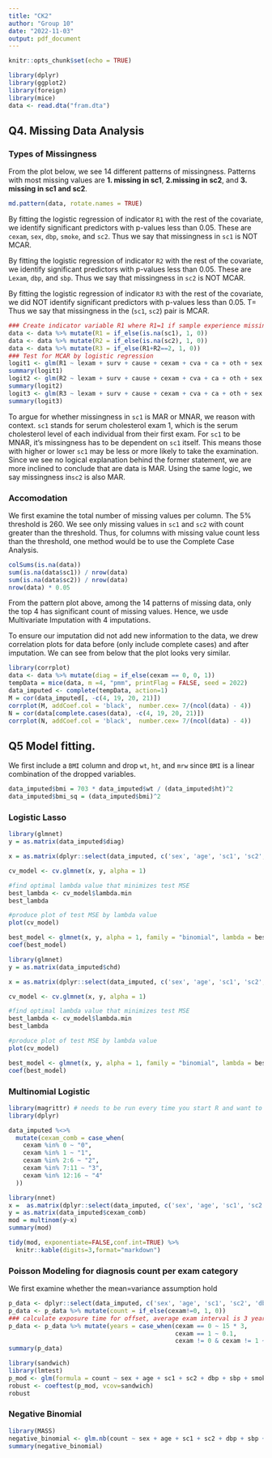 ```yaml
---
title: "CK2"
author: "Group 10"
date: "2022-11-03"
output: pdf_document
---
```


```r
knitr::opts_chunk$set(echo = TRUE)
```

```r
library(dplyr)
library(ggplot2)
library(foreign)
library(mice)
data <- read.dta("fram.dta")
```

## Q4. Missing Data Analysis

### Types of Missingness
From the plot below, we see 14 different patterns of missingness. Patterns with most missing values are $\textbf{1. missing in sc1}$,  $\textbf{2.missing in sc2}$, and $\textbf{3. missing in sc1 and sc2}$. 
```r
md.pattern(data, rotate.names = TRUE)
```

By fitting the logistic regression of indicator `R1` with the rest of the covariate, we identify significant predictors with p-values less than 0.05. These are `cexam`, `sex`, `dbp`, `smoke`, and `sc2`. Thus we say that missingness in `sc1` is NOT MCAR. 


By fitting the logistic regression of indicator `R2` with the rest of the covariate, we identify significant predictors with p-values less than 0.05. These are `Lexam`, `dbp`, and `sbp`. Thus we say that missingness in `sc2` is NOT MCAR. 


By fitting the logistic regression of indicator `R3` with the rest of the covariate, we did NOT identify significant predictors with p-values less than 0.05. T= Thus we say that missingness in the (`sc1`, `sc2`) pair is MCAR. 


```r
### Create indicator variable R1 where R1=1 if sample experience missingness in sc1
data <- data %>% mutate(R1 = if_else(is.na(sc1), 1, 0))
data <- data %>% mutate(R2 = if_else(is.na(sc2), 1, 0))
data <- data %>% mutate(R3 = if_else(R1+R2==2, 1, 0))
### Test for MCAR by logistic regression
logit1 <- glm(R1 ~ lexam + surv + cause + cexam + cva + ca + oth + sex + age + dbp + sbp + ht + wt + mrw + smoke +sc2, data = data, family = "binomial")
summary(logit1)
logit2 <- glm(R2 ~ lexam + surv + cause + cexam + cva + ca + oth + sex + age + dbp + sbp + ht + wt + mrw + smoke +sc1, data = data, family = "binomial")
summary(logit2)
logit3 <- glm(R3 ~ lexam + surv + cause + cexam + cva + ca + oth + sex + age + dbp + sbp + ht + wt + mrw + smoke, data = data, family = "binomial")
summary(logit3)
```

To argue for whether missingness in `sc1` is MAR or MNAR, we reason with context. `sc1` stands for serum cholesterol exam 1, which is the serum cholesterol level of each individual from their first exam.  For `sc1` to be MNAR, it's missingness has to be dependent on `sc1` itself. This means those with higher or lower `sc1` may be less or more likely to take the examination. Since we see no logical explanation behind the former statement, we are more inclined to conclude that are data is MAR. Using the same logic, we say missingness in`sc2` is also MAR.

### Accomodation

We first examine the total number of missing values per column. The 5% threshold is 260. We see only missing values in `sc1` and `sc2` with count greater than the threshold. Thus, for columns with missing value count less than the threshold, one method would be to use the Complete Case Analysis.

```r
colSums(is.na(data))
sum(is.na(data$sc1)) / nrow(data)
sum(is.na(data$sc2)) / nrow(data)
nrow(data) * 0.05
```

From the pattern plot above, among the 14 patterns of missing data, only the top 4 has significant count of missing values. Hence, we usde Multivariate Imputation with 4 imputations.

To ensure our imputation did not add new information to the data, we drew correlation plots for data before (only include complete cases) and after imputation. We can see from below that the plot looks very similar.

```r
library(corrplot)
data <- data %>% mutate(diag = if_else(cexam == 0, 0, 1))
tempData = mice(data, m =4, "pmm", printFlag = FALSE, seed = 2022)
data_imputed <- complete(tempData, action=1)
M = cor(data_imputed[, -c(4, 19, 20, 21)])
corrplot(M, addCoef.col = 'black',  number.cex= 7/(ncol(data) - 4))
N = cor(data[complete.cases(data), -c(4, 19, 20, 21)])
corrplot(N, addCoef.col = 'black',  number.cex= 7/(ncol(data) - 4))
```
## Q5 Model fitting.

We first include a `BMI` column and drop `wt`, `ht`, and `mrw` since `BMI` is a linear combination of the dropped variables.

```r
data_imputed$bmi = 703 * data_imputed$wt / (data_imputed$ht)^2
data_imputed$bmi_sq = (data_imputed$bmi)^2
```

### Logistic Lasso

```r
library(glmnet)
y = as.matrix(data_imputed$diag)

x = as.matrix(dplyr::select(data_imputed, c('sex', 'age', 'sc1', 'sc2', 'dbp', 'sbp', 'smoke', 'bmi', 'bmi_sq')))

cv_model <- cv.glmnet(x, y, alpha = 1)

#find optimal lambda value that minimizes test MSE
best_lambda <- cv_model$lambda.min
best_lambda

#produce plot of test MSE by lambda value
plot(cv_model) 

best_model <- glmnet(x, y, alpha = 1, family = "binomial", lambda = best_lambda)
coef(best_model)

```


```r
library(glmnet)
y = as.matrix(data_imputed$chd)

x = as.matrix(dplyr::select(data_imputed, c('sex', 'age', 'sc1', 'sc2', 'dbp', 'sbp', 'smoke', 'bmi', 'bmi_sq')))

cv_model <- cv.glmnet(x, y, alpha = 1)

#find optimal lambda value that minimizes test MSE
best_lambda <- cv_model$lambda.min
best_lambda

#produce plot of test MSE by lambda value
plot(cv_model) 

best_model <- glmnet(x, y, alpha = 1, family = "binomial", lambda = best_lambda)
coef(best_model)
```

### Multinomial Logistic


```r
library(magrittr) # needs to be run every time you start R and want to use %>%
library(dplyr)

data_imputed %<>%
  mutate(cexam_comb = case_when(
    cexam %in% 0 ~ "0",
    cexam %in% 1 ~ "1",
    cexam %in% 2:6 ~ "2",
    cexam %in% 7:11 ~ "3",
    cexam %in% 12:16 ~ "4"
  ))
```


```r
library(nnet)
x =  as.matrix(dplyr::select(data_imputed, c('sex', 'age', 'sc1', 'sc2', 'dbp', 'sbp', 'smoke', 'bmi', 'bmi_sq')))
y = as.matrix(data_imputed$cexam_comb)
mod = multinom(y~x)
summary(mod)

tidy(mod, exponentiate=FALSE,conf.int=TRUE) %>%
  knitr::kable(digits=3,format="markdown")

```


### Poisson Modeling for diagnosis count per exam category

We first examine whether the mean=variance assumption hold

```r
p_data <- dplyr::select(data_imputed, c('sex', 'age', 'sc1', 'sc2', 'dbp', 'sbp', 'smoke', 'bmi','cexam', 'bmi_sq'))
p_data <- p_data %>% mutate(count = if_else(cexam!=0, 1, 0))
### calculate exposure time for offset, average exam interval is 3 years
p_data <- p_data %>% mutate(years = case_when(cexam == 0 ~ 15 * 3,
                                              cexam == 1 ~ 0.1,
                                              cexam != 0 & cexam != 1 ~ (cexam -1) * 3))
summary(p_data)
```

```r
library(sandwich)
library(lmtest)
p_mod <- glm(formula = count ~ sex + age + sc1 + sc2 + dbp + sbp + smoke + bmi + offset(years), data= p_data, family=poisson())
robust <- coeftest(p_mod, vcov=sandwich)
robust
```

### Negative Binomial
```r
library(MASS)
negative_binomial <- glm.nb(count ~ sex + age + sc1 + sc2 + dbp + sbp + smoke + bmi, data = p_data)
summary(negative_binomial)
```
